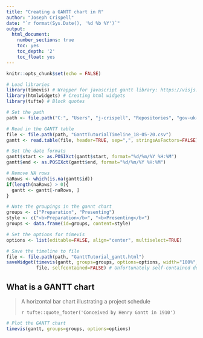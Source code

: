 ```yaml
---
title: "Creating a GANTT chart in R"
author: "Joseph Crispell"
date: "`r format(Sys.Date(), '%d %b %Y')`"
output:
  html_document:
    number_sections: true
    toc: yes
    toc_depth: '2'
    toc_float: yes
---
```



```r
knitr::opts_chunk$set(echo = FALSE)
```

```r
# Load libraries
library(timevis) # Wrapper for javascript gantt library: https://visjs.org/
library(htmlwidgets) # Creating html widgets
library(tufte) # Block quotes

# Set the path
path <- file.path("C:", "Users", "j-crispell", "Repositories", "gov-uk-rap-materials", "CreatingAGantt")

```

```r
# Read in the GANTT table
file <- file.path(path, "GanttTutorialTimeline_18-05-20.csv")
gantt <- read.table(file, header=TRUE, sep=",", stringsAsFactors=FALSE)

# Set the date formats
gantt$start <- as.POSIXct(gantt$start, format="%d/%m/%Y %H:%M")
gantt$end <- as.POSIXct(gantt$end, format="%d/%m/%Y %H:%M")

# Remove NA rows
naRows <- which(is.na(gantt$id))
if(length(naRows) > 0){
  gantt <- gantt[-naRows, ]
}
```

```r
# Note the groupings in the gannt chart
groups <- c("Preparation", "Presenting")
style <- c("<b>Preparation</b>", "<b>Presenting</b>")
groups <- data.frame(id=groups, content=style)

# Set the options for timevis
options <- list(editable=FALSE, align="center", multiselect=TRUE)

# Save the timeline to file
file <- file.path(path, "GanttTutorial_gantt.html")
saveWidget(timevis(gantt, groups=groups, options=options, width="100%", showZoom=TRUE), 
           file, selfcontained=FALSE) # Unfortunately self-contained doesn't work
```

## What is a GANTT chart

> A horizontal bar chart illustrating a project schedule
>
> `r tufte::quote_footer('Conceived by Henry Gantt in 1910')` 

```r

# Plot the GANTT chart
timevis(gantt, groups=groups, options=options)
```

